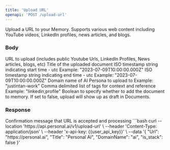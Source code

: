 ```yaml
---
title: 'Upload URL'
openapi: 'POST /upload-url'
---
```


Upload a URL to your Memory. Supports various web content including YouTube videos, LinkedIn profiles, news articles, and blogs.

### Body

<ParamField body="Url" type="string" required>
  URL to upload (includes public Youtube Urls, LinkedIn Profiles, News articles, blogs, etc)
</ParamField>

<ParamField body="Title" type="string">
  Title of the uploaded document
</ParamField>

<ParamField body="StartTime" type="string">
  ISO timestamp string indicating start time - utc
  Example: "2023-07-09T10:00:00.000Z"
</ParamField>

<ParamField body="EndTime" type="string">
  ISO timestamp string indicating end time - utc
  Example: "2023-07-09T10:00:00.000Z"
</ParamField>

<ParamField body="DomainName" type="string">
  Domain name of AI Persona to upload to
  Example: "justintan-work"
</ParamField>

<ParamField body="Tags" type="string">
  Comma delimited list of tags for context and reference
  Example: "linkedin,profile"
</ParamField>

<ParamField body="is_stack" type="boolean" default="true">
  Boolean to specify whether to add the document to memory. If set to false, upload will show up as draft in Documents.
</ParamField>

### Response

<ResponseField name="message" type="string">
  Confirmation message that URL is accepted and processing
</ResponseField>

<RequestExample>
```bash
curl --location 'https://api.personal.ai/v1/upload-url' \
--header 'Content-Type: application/json' \
--header 'x-api-key: {{user_api_key}}' \
--data '{
    "Url": "https://personal.ai",
    "Title": "Personal AI",
    "DomainName": "ai",
    "is_stack": false
}'
